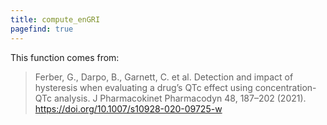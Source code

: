 ```yaml
---
title: compute_enGRI
pagefind: true
---
```


This function comes from:
 
> Ferber, G., Darpo, B., Garnett, C. et al. Detection and impact of hysteresis when evaluating a drug’s QTc effect using concentration-QTc analysis. J Pharmacokinet Pharmacodyn 48, 187–202 (2021). https://doi.org/10.1007/s10928-020-09725-w


<EContent />


<Code code={importedCode} lang="r" title="compute_enGRI.R" />
